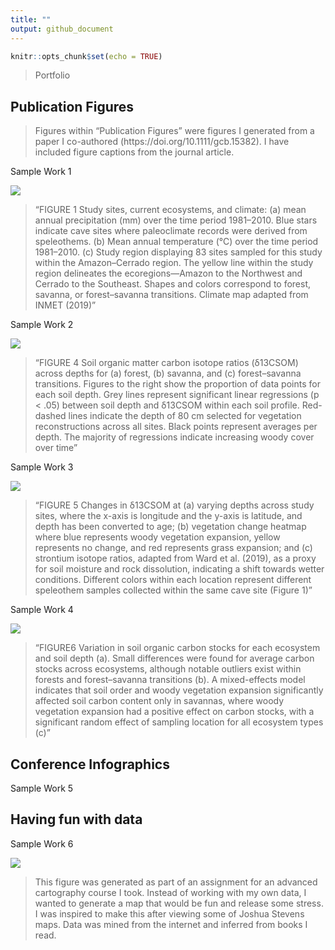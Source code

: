 ```yaml
---
title: ""
output: github_document
---
```


```r
knitr::opts_chunk$set(echo = TRUE)
```
>Portfolio

## Publication Figures

>Figures within "Publication Figures" were figures I generated from a paper I co-authored (https://doi.org/10.1111/gcb.15382). I have included figure captions from the journal article. 

Sample Work 1

![](/assets/img/StudyRegion_9.29.20.png)

>"FIGURE 1 Study sites, current ecosystems, and climate: (a) mean annual precipitation (mm) over the time period 1981–2010. Blue stars indicate cave sites where paleoclimate records were derived from speleothems. (b) Mean annual temperature (℃) over the time period 1981–2010. (c) Study region displaying 83 sites sampled for this study within the Amazon–Cerrado region. The yellow line within the study region delineates the ecoregions—Amazon to the Northwest and Cerrado to the Southeast. Shapes and colors correspond to forest, savanna,
or forest–savanna transitions. Climate map adapted from INMET (2019)"


Sample Work 2

![](/assets/img/rawdata_9.29.20.png)

>"FIGURE 4 Soil organic matter carbon isotope ratios (δ13CSOM) across depths for (a) forest, (b) savanna, and (c) forest–savanna transitions. Figures to the right show the proportion of data points for each soil depth. Grey lines represent significant linear regressions (p < .05) between soil depth and δ13CSOM within each soil profile. Red-dashed lines indicate the depth of 80 cm selected for vegetation reconstructions across all sites. Black points represent averages per depth. The majority of regressions indicate increasing woody cover over time"


Sample Work 3

![](/assets/img/MapFigure_9.29.20.png)

>"FIGURE 5 Changes in δ13CSOM at (a) varying depths across study sites, where the x-axis is longitude and the y-axis is latitude, and depth
has been converted to age; (b) vegetation change heatmap where blue represents woody vegetation expansion, yellow represents no
change, and red represents grass expansion; and (c) strontium isotope ratios, adapted from Ward et al. (2019), as a proxy for soil moisture
and rock dissolution, indicating a shift towards wetter conditions. Different colors within each location represent different speleothem
samples collected within the same cave site (Figure 1)"


Sample Work 4

![](/assets/img/finaltotalcarbon_9.29.20.png)

>"FIGURE6 Variation in soil organic carbon stocks for each ecosystem and soil depth (a). Small differences were found for average carbon stocks across ecosystems, although notable outliers exist within forests and forest–savanna transitions (b). A mixed-effects model indicates that soil order and woody vegetation expansion significantly affected soil carbon content only in savannas, where woody vegetation expansion had a positive effect on carbon stocks, with a significant random effect of sampling location for all ecosystem types (c)"


## Conference Infographics

Sample Work 5


## Having fun with data

Sample Work 6

![](/assets/img/Wright_Fun.png)

> This figure was generated as part of an assignment for an advanced cartography course I took. Instead of working with my own data, I wanted to generate a map that would be fun and release some stress. I was inspired to make this after viewing some of Joshua Stevens maps. Data was mined from the internet and inferred from books I read. 


